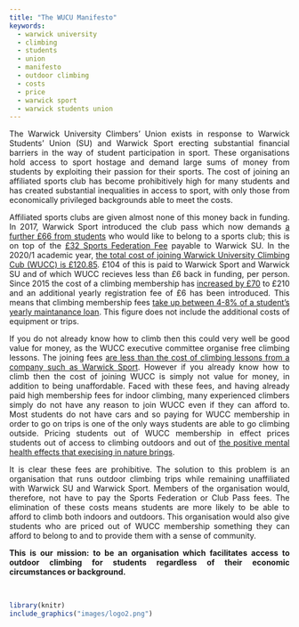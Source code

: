 ```yaml
---
title: "The WUCU Manifesto"
keywords:
  - warwick university
  - climbing
  - students
  - union
  - manifesto
  - outdoor climbing
  - costs
  - price
  - warwick sport
  - warwick students union
---
```


<style>
body {
text-align: justify}
</style>

The Warwick University Climbers’ Union exists in response to Warwick Students' Union (SU) and Warwick Sport erecting substantial financial barriers in the way of student participation in sport. These organisations hold access to sport hostage and demand large sums of money from students by exploiting their passion for their sports. The cost of joining an affiliated sports club has become prohibitively high for many students and has created substantial inequalities in access to sport, with only those from economically privileged backgrounds able to meet the costs. 

Affiliated sports clubs are given almost none of this money back in funding. In 2017, Warwick Sport introduced the club pass which now demands [a further £66 from students](https://theboar.org/2020/06/petition-launched-stop-increase-warwick-sport-club-pass/){target="_blank"} who would like to belong to a sports club; this is on top of the [£32 Sports Federation Fee](https://www.warwicksu.com/societies-sports/sports-clubs/howtojoin/){target="_blank"} payable to Warwick SU. In the 2020/1 academic year, [the total cost of joining Warwick University Climbing Cub (WUCC) is £120.85](price.html){target="_blank"}. £104 of this is paid to Warwick Sport and Warwick SU and of which WUCC recieves less than £6 back in funding, per person. Since 2015 the cost of a climbing membership has [increased by £70](https://web.archive.org/web/20150912031957/http://www2.warwick.ac.uk/services/sport/memberships/student/){target="_blank"} to £210 and an additional yearly registration fee of £6 has been introduced. This means that climbing membership fees [take up between 4-8% of a student's yearly maintanance loan](https://www.savethestudent.org/student-finance/maintenance-loans.html){target="_blank"}. This figure does not include the additional costs of equipment or trips.

If you do not already know how to climb then this could very well be good value for money, as the WUCC executive committee organise free climbing lessons. The joining fees [are less than the cost of climbing lessons from a company such as Warwick Sport](https://warwick.ac.uk/services/sport/active/climbing){target="_blank"}. However if you already know how to climb then the cost of joining WUCC is simply not value for money, in addition to being unaffordable. Faced with these fees, and having already paid high membership fees for indoor climbing, many experienced climbers simply do not have any reason to join WUCC even if they can afford to. Most students do not have cars and so paying for WUCC membership in order to go on trips is one of the only ways students are able to go climbing outside. Pricing students out of WUCC membership in effect prices students out of access to climbing outdoors and out of [the positive mental health effects that execising in nature brings](https://journals.sagepub.com/doi/pdf/10.1177/1359105320977642){target="_blank"}. 

It is clear these fees are prohibitive. The solution to this problem is an organisation that runs outdoor climbing trips while remaining unaffiliated with Warwick SU and Warwick Sport. Members of the organisation would, therefore, not have to pay the Sports Federation or Club Pass fees. The elimination of these costs means students are more likely to be able to afford to climb both indoors and outdoors. This organisation would also give students who are priced out of WUCC membership something they can afford to belong to and to provide them with a sense of community.

**This is our mission: to be an organisation which facilitates access to outdoor climbing for students regardless of their economic circumstances or background.**

<br>

```r
library(knitr)
include_graphics("images/logo2.png")
```